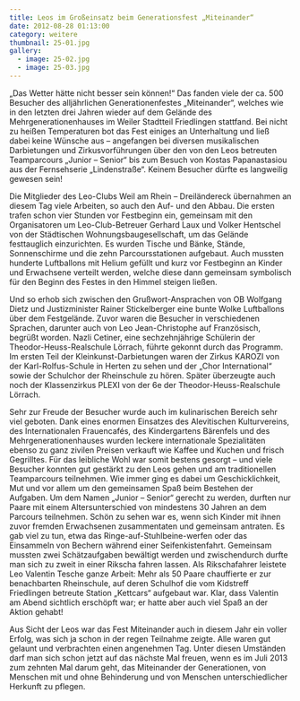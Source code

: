 ```yaml
---
title: Leos im Großeinsatz beim Generationsfest „Miteinander“
date: 2012-08-28 01:13:00
category: weitere
thumbnail: 25-01.jpg
gallery:
  - image: 25-02.jpg
  - image: 25-03.jpg
---
```


„Das Wetter hätte nicht besser sein können!“ Das fanden viele der ca. 500 Besucher des alljährlichen Generationenfestes „Miteinander“, welches wie in den letzten drei Jahren wieder auf dem Gelände des Mehrgenerationenhauses im Weiler Stadtteil Friedlingen stattfand. Bei nicht zu heißen Temperaturen bot das Fest einiges an Unterhaltung und ließ dabei keine Wünsche aus – angefangen bei diversen musikalischen Darbietungen und Zirkusvorführungen über den von den Leos betreuten Teamparcours „Junior – Senior“ bis zum Besuch von Kostas Papanastasiou aus der Fernsehserie „Lindenstraße“. Keinem Besucher dürfte es langweilig gewesen sein!

Die Mitglieder des Leo-Clubs Weil am Rhein – Dreiländereck übernahmen an diesem Tag viele Arbeiten, so auch den Auf- und den Abbau. Die ersten trafen schon vier Stunden vor Festbeginn ein, gemeinsam mit den Organisatoren um Leo-Club-Betreuer Gerhard Laux und Volker Hentschel von der Städtischen Wohnungsbaugesellschaft, um das Gelände festtauglich einzurichten. Es wurden Tische und Bänke, Stände, Sonnenschirme und die zehn Parcoursstationen aufgebaut. Auch mussten hunderte Luftballons mit Helium gefüllt und kurz vor Festbeginn an Kinder und Erwachsene verteilt werden, welche diese dann gemeinsam symbolisch für den Beginn des Festes in den Himmel steigen ließen.

Und so erhob sich zwischen den Grußwort-Ansprachen von OB Wolfgang Dietz und Justizminister Rainer Stickelberger eine bunte Wolke Luftballons über dem Festgelände. Zuvor waren die Besucher in verschiedenen Sprachen, darunter auch von Leo Jean-Christophe auf Französisch, begrüßt worden. Nazli Cetiner, eine sechzehnjährige Schülerin der Theodor-Heuss-Realschule Lörrach, führte gekonnt durch das Programm. Im ersten Teil der Kleinkunst-Darbietungen waren der Zirkus KAROZI von der Karl-Rolfus-Schule in Herten zu sehen und der „Chor International“ sowie der Schulchor der Rheinschule zu hören. Später überzeugte auch noch der Klassenzirkus PLEXI von der 6e der Theodor-Heuss-Realschule Lörrach.

Sehr zur Freude der Besucher wurde auch im kulinarischen Bereich sehr viel geboten. Dank eines enormen Einsatzes des Alevitischen Kulturvereins, des Internationalen Frauencafés, des Kindergartens Bärenfels und des Mehrgenerationenhauses wurden leckere internationale Spezialitäten ebenso zu ganz zivilen Preisen verkauft wie Kaffee und Kuchen und frisch Gegrilltes. Für das leibliche Wohl war somit bestens gesorgt – und viele Besucher konnten gut gestärkt zu den Leos gehen und am traditionellen Teamparcours teilnehmen. Wie immer ging es dabei um Geschicklichkeit, Mut und vor allem um den gemeinsamen Spaß beim Bestehen der Aufgaben. Um dem Namen „Junior – Senior“ gerecht zu werden, durften nur Paare mit einem Altersunterschied von mindestens 30 Jahren an dem Parcours teilnehmen. Schön zu sehen war es, wenn sich Kinder mit ihnen zuvor fremden Erwachsenen zusammentaten und gemeinsam antraten. Es gab viel zu tun, etwa das Ringe-auf-Stuhlbeine-werfen oder das Einsammeln von Bechern während einer Seifenkistenfahrt. Gemeinsam mussten zwei Schätzaufgaben bewältigt werden und zwischendurch durfte man sich zu zweit in einer Rikscha fahren lassen. Als Rikschafahrer leistete Leo Valentin Tesche ganze Arbeit: Mehr als 50 Paare chauffierte er zur benachbarten Rheinschule, auf deren Schulhof die vom Kidstreff Friedlingen betreute Station „Kettcars“ aufgebaut war. Klar, dass Valentin am Abend sichtlich erschöpft war; er hatte aber auch viel Spaß an der Aktion gehabt!

Aus Sicht der Leos war das Fest Miteinander auch in diesem Jahr ein voller Erfolg, was sich ja schon in der regen Teilnahme zeigte. Alle waren gut gelaunt und verbrachten einen angenehmen Tag. Unter diesen Umständen darf man sich schon jetzt auf das nächste Mal freuen, wenn es im Juli 2013 zum zehnten Mal darum geht, das Miteinander der Generationen, von Menschen mit und ohne Behinderung und von Menschen unterschiedlicher Herkunft zu pflegen.
